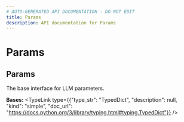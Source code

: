 ```yaml
---
# AUTO-GENERATED API DOCUMENTATION - DO NOT EDIT
title: Params
description: API documentation for Params
---
```


# Params

## <ApiType type="Class" path="params" symbolName="Params" /> Params

The base interface for LLM parameters.

**Bases:** 
<TypeLink type={{"type_str": "TypedDict", "description": null, "kind": "simple", "doc_url": "https://docs.python.org/3/library/typing.html#typing.TypedDict"}} />

